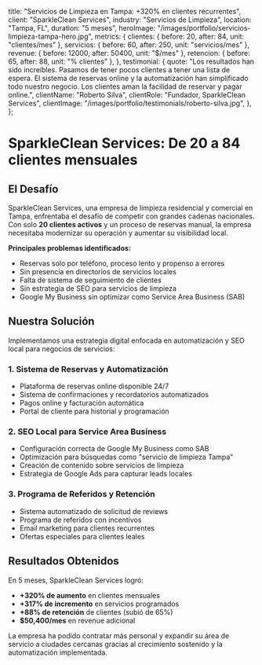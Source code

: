   title: "Servicios de Limpieza en Tampa: +320% en clientes recurrentes",
  client: "SparkleClean Services",
  industry: "Servicios de Limpieza",
  location: "Tampa, FL",
  duration: "5 meses",
  heroImage: "/images/portfolio/servicios-limpieza-tampa-hero.jpg",
  metrics: {
    clientes: { before: 20, after: 84, unit: "clientes/mes" },
    servicios: { before: 60, after: 250, unit: "servicios/mes" },
    revenue: { before: 12000, after: 50400, unit: "$/mes" },
    retencion: { before: 65, after: 88, unit: "% clientes" },
  },
  testimonial: {
    quote: "Los resultados han sido increíbles. Pasamos de tener pocos clientes a tener una lista de espera. El sistema de reservas online y la automatización han simplificado todo nuestro negocio. Los clientes aman la facilidad de reservar y pagar online.",
    clientName: "Roberto Silva",
    clientRole: "Fundador, SparkleClean Services",
    clientImage: "/images/portfolio/testimonials/roberto-silva.jpg",
  },
};

# SparkleClean Services: De 20 a 84 clientes mensuales

## El Desafío

SparkleClean Services, una empresa de limpieza residencial y comercial en Tampa, enfrentaba el desafío de competir con grandes cadenas nacionales. Con solo **20 clientes activos** y un proceso de reservas manual, la empresa necesitaba modernizar su operación y aumentar su visibilidad local.

**Principales problemas identificados:**
- Reservas solo por teléfono, proceso lento y propenso a errores
- Sin presencia en directorios de servicios locales
- Falta de sistema de seguimiento de clientes
- Sin estrategia de SEO para servicios de limpieza
- Google My Business sin optimizar como Service Area Business (SAB)

## Nuestra Solución

Implementamos una estrategia digital enfocada en automatización y SEO local para negocios de servicios:

### 1. Sistema de Reservas y Automatización
- Plataforma de reservas online disponible 24/7
- Sistema de confirmaciones y recordatorios automatizados
- Pagos online y facturación automática
- Portal de cliente para historial y programación

### 2. SEO Local para Service Area Business
- Configuración correcta de Google My Business como SAB
- Optimización para búsquedas como "servicio de limpieza Tampa"
- Creación de contenido sobre servicios de limpieza
- Estrategia de Google Ads para capturar leads locales

### 3. Programa de Referidos y Retención
- Sistema automatizado de solicitud de reviews
- Programa de referidos con incentivos
- Email marketing para clientes recurrentes
- Ofertas especiales para clientes leales

## Resultados Obtenidos

En 5 meses, SparkleClean Services logró:
- **+320% de aumento** en clientes mensuales
- **+317% de incremento** en servicios programados
- **+88% de retención** de clientes (subió de 65%)
- **$50,400/mes** en revenue adicional

La empresa ha podido contratar más personal y expandir su área de servicio a ciudades cercanas gracias al crecimiento sostenido y la automatización implementada.
